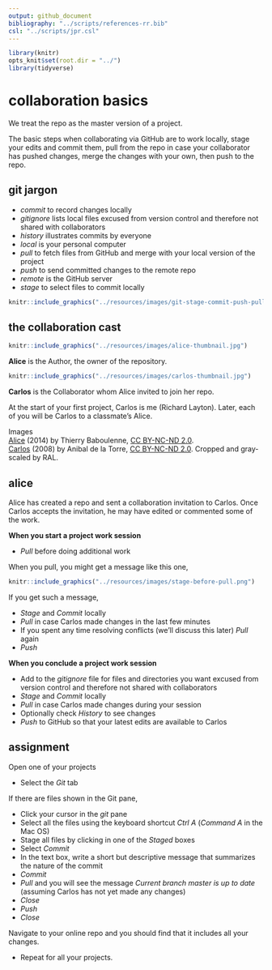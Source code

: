 ```yaml
---
output: github_document
bibliography: "../scripts/references-rr.bib"
csl: "../scripts/jpr.csl"
---
```


```r
library(knitr)
opts_knit$set(root.dir = "../")
library(tidyverse)
```

# collaboration basics

We treat the repo as the master version of a project. 

The basic steps when collaborating via GitHub are to work locally, stage your edits and commit them, pull from the repo in case your collaborator has pushed changes, merge the changes with your own, then push to the repo. 




## git jargon   

<!-- - "clone" a project from a remote repo to a local directory  -->
- *commit* to record changes  locally 
<!-- - "conflict" when author and collaborator change the same line of the script at the same time  -->
- *gitignore* lists local files excused from version control and therefore not shared with collaborators 
- *history* illustrates commits by everyone
- *local* is your personal computer 
- *pull* to fetch files from GitHub and merge with your local version of the project 
- *push* to send committed changes to the remote repo 
- *remote* is the GitHub server 
<!-- - "revert" to recover an earlier version of a file  -->
- *stage* to select files to commit locally 

```r
knitr::include_graphics("../resources/images/git-stage-commit-push-pull.png")
```




## the collaboration cast  

```r
knitr::include_graphics("../resources/images/alice-thumbnail.jpg")
```
**Alice** is the Author, the owner of the repository. 

```r
knitr::include_graphics("../resources/images/carlos-thumbnail.jpg")
```
**Carlos** is the Collaborator whom Alice invited to join her repo. 

At the start of your first project, Carlos is me (Richard Layton). Later, each of you will be Carlos to a classmate's Alice. 

Images  
[Alice](https://goo.gl/sNnslf) (2014) by Thierry Baboulenne, [CC BY-NC-ND 2.0](https://creativecommons.org/licenses/by-nc-nd/2.0/).  
[Carlos  ](goo.gl/kTWnIK) (2008) by Anibal de la Torre, [CC BY-NC-ND 2.0](https://creativecommons.org/licenses/by-nc-nd/2.0/). Cropped and gray-scaled by RAL.  




## alice  

Alice has created a repo and sent a collaboration invitation to Carlos. Once Carlos accepts the invitation, he may have edited or commented some of the work. 

**When you start a project work session**

-  *Pull* before doing additional work 

When you pull, you might get a message like this one,

```r
knitr::include_graphics("../resources/images/stage-before-pull.png")
```

If you get such a message, 

- *Stage* and *Commit* locally 
- *Pull* in case Carlos made changes in the last few minutes 
- If you spent any time resolving conflicts (we'll discuss this later) *Pull* again 
- *Push* 

**When you conclude a project work session**

- Add to the *gitignore* file for files and directories you want excused from version control and therefore not shared with collaborators 
- *Stage* and *Commit* locally
- *Pull* in case Carlos made changes during your session 
- Optionally check *History* to see changes 
- *Push* to GitHub so that your latest edits are available to Carlos 



## assignment 

Open one of your projects  

- Select the *Git* tab 


If there are files shown in the Git pane, 

- Click your cursor in the *git* pane 
- Select all the files using the keyboard shortcut *Ctrl A* (*Command A* in the Mac OS) 
- Stage all files by clicking in one of the *Staged* boxes 
- Select *Commit* 
- In the text box, write a short but descriptive message that summarizes the nature of the commit 
- *Commit* 
- *Pull* and you will see the message *Current branch master is up to date* (assuming Carlos has not yet made any changes) 
- *Close* 
- *Push* 
- *Close* 

Navigate to your online repo and you should find that it includes all your changes. 

- Repeat for all your projects. 


